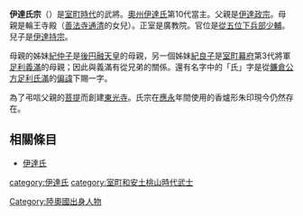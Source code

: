 {{Unreferenced|time=2016-10-05T22:01:02+00:00}}
{{japanese|japanese=伊達 氏宗|kana=だて うじむね|romaji=Date Ujimune}}
'''伊達氏宗'''（{{bd|1371年||1412年|8月24日}}）是[[室町時代|室町時代]]的武將。[[奧州|奧州]][[伊達氏|伊達氏]]第10代當主。父親是[[伊達政宗_(大膳大夫)|伊達政宗]]。母親是輪王寺殿（[[善法寺通清|善法寺通清]]的女兒）。正室是廣教院。官位是[[從五位下|從五位下]][[兵部少輔|兵部少輔]]。兒子是[[伊達持宗|伊達持宗]]。

母親的姊妹[[紀仲子|紀仲子]]是[[後円融天皇|後円融天皇]]的母親，另一個姊妹[[紀良子|紀良子]]是[[室町幕府|室町幕府]]第3代將軍[[足利義滿|足利義滿]]的母親；因此與義滿有從兄弟的關係。還有名字中的「氏」字是從[[鐮倉公方|鐮倉公方]][[足利氏滿|足利氏滿]]的[[偏諱|偏諱]]下賜一字。

為了弔唁父親的[[菩提|菩提]]而創建[[東光寺|東光寺]]。氏宗在[[應永|應永]]年間使用的香爐形朱印現今仍然存在。

== 相關條目 ==
*[[伊達氏|伊達氏]]

{{伊達氏宗家歷代當主}}
[[category:伊達氏|category:伊達氏]]
[[category:室町和安土桃山時代武士|category:室町和安土桃山時代武士]]
[[Category:陸奧國出身人物|Category:陸奧國出身人物]]